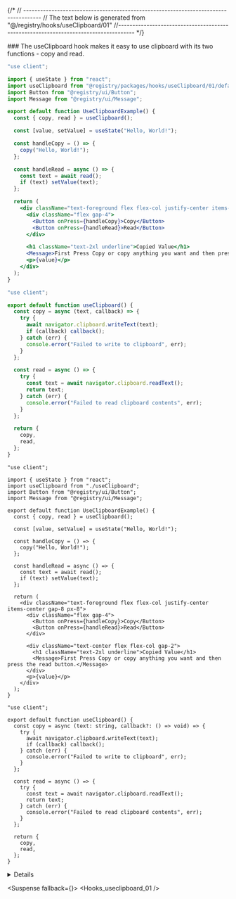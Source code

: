 
{/*
// ------------------------------------------------------------------------------------
    //	The text below is generated from "@/registry/hooks/useClipboard/01"
//------------------------------------------------------------------------------------
*/}

<Wrapper>
<Title>useClipboard</Title>
### The useClipboard hook makes it easy to use clipboard with its two functions - copy and read.

<CodeBlock variant="useclipboard">

```default|js|example.jsx
"use client";

import { useState } from "react";
import useClipboard from "@registry/packages/hooks/useClipboard/01/default-js/useClipboard";
import Button from "@registry/ui/Button";
import Message from "@registry/ui/Message";

export default function UseClipboardExample() {
  const { copy, read } = useClipboard();

  const [value, setValue] = useState("Hello, World!");

  const handleCopy = () => {
    copy("Hello, World!");
  };

  const handleRead = async () => {
    const text = await read();
    if (text) setValue(text);
  };

  return (
    <div className="text-foreground flex flex-col justify-center items-center gap-8 px-8">
      <div className="flex gap-4">
        <Button onPress={handleCopy}>Copy</Button>
        <Button onPress={handleRead}>Read</Button>
      </div>

      <h1 className="text-2xl underline">Copied Value</h1>
      <Message>First Press Copy or copy anything you want and then press the read button.</Message>
      <p>{value}</p>
    </div>
  );
}

```

```default|js|useClipboard.jsx
"use client";

export default function useClipboard() {
  const copy = async (text, callback) => {
    try {
      await navigator.clipboard.writeText(text);
      if (callback) callback();
    } catch (err) {
      console.error("Failed to write to clipboard", err);
    }
  };

  const read = async () => {
    try {
      const text = await navigator.clipboard.readText();
      return text;
    } catch (err) {
      console.error("Failed to read clipboard contents", err);
    }
  };

  return {
    copy,
    read,
  };
}

```

```default|ts|example.tsx
"use client";

import { useState } from "react";
import useClipboard from "./useClipboard";
import Button from "@registry/ui/Button";
import Message from "@registry/ui/Message";

export default function UseClipboardExample() {
  const { copy, read } = useClipboard();

  const [value, setValue] = useState("Hello, World!");

  const handleCopy = () => {
    copy("Hello, World!");
  };

  const handleRead = async () => {
    const text = await read();
    if (text) setValue(text);
  };

  return (
    <div className="text-foreground flex flex-col justify-center items-center gap-8 px-8">
      <div className="flex gap-4">
        <Button onPress={handleCopy}>Copy</Button>
        <Button onPress={handleRead}>Read</Button>
      </div>

      <div className="text-center flex flex-col gap-2">
        <h1 className="text-2xl underline">Copied Value</h1>
        <Message>First Press Copy or copy anything you want and then press the read button.</Message>
      </div>
      <p>{value}</p>
    </div>
  );
}

```

```default|ts|useClipboard.tsx
"use client";

export default function useClipboard() {
  const copy = async (text: string, callback?: () => void) => {
    try {
      await navigator.clipboard.writeText(text);
      if (callback) callback();
    } catch (err) {
      console.error("Failed to write to clipboard", err);
    }
  };

  const read = async () => {
    try {
      const text = await navigator.clipboard.readText();
      return text;
    } catch (err) {
      console.error("Failed to read clipboard contents", err);
    }
  };

  return {
    copy,
    read,
  };
}

```

</CodeBlock>
<Details>


## Functions Table

| Name | Parameters                              | Description                                                                              |
| ---- | --------------------------------------- | ---------------------------------------------------------------------------------------- |
| copy | `text: string`, `callback?: () => void` | Copies the provided text to the clipboard and optionally executes a callback on success. |
| read | -                                       | Reads and returns the current text from the clipboard.                                   |

## Parameters Table for `copy`

| Name     | Type         | Default | Description                                                       |
| -------- | ------------ | ------- | ----------------------------------------------------------------- |
| text     | `string`     | -       | The text to be copied to the clipboard.                           |
| callback | `() => void` | -       | Optional function to execute after successfully copying the text. |

</Details>

<Suspense fallback={<Skeleton className="h-60 rounded-lg" />}>
<Display>
<Hooks_useclipboard_01 />
</Display>
</Suspense>

</Wrapper>
